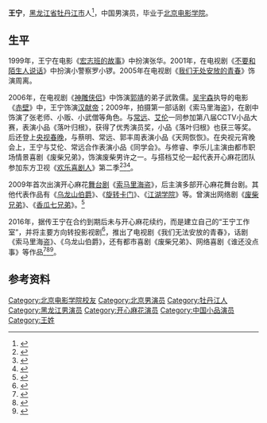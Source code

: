 {{Otheruses|王宁}}
{{BLPsources|date=2017年6月}}
{{Expand|time=2016-06-04T05:45:19+00:00}}
'''王宁'''，[[黑龙江省|黑龙江省]][[牡丹江市|牡丹江市]]人<ref>{{cite web|title=“开心麻花”王宁携《发条城市》上演电影版“欢乐喜剧人|url=http://jiangsu.china.com.cn/html/ent/hot/6338959_1.html|website=中国网|accessdate=2017-06-11}}{{Dead link|date=2018年9月 |bot=InternetArchiveBot |fix-attempted=yes }}</ref>，中国男演员，毕业于[[北京电影学院|北京电影学院]]。

==生平==
1999年，王宁在电影《[[宏志班的故事|宏志班的故事]]》中扮演张华。2001年，在电视剧《[[不要和陌生人说话|不要和陌生人说话]]》中扮演小警察罗小锣。2005年在电视剧《[[我们无处安放的青春|我们无处安放的青春]]》饰演周离。

2006年，在电视剧《[[神雕侠侣|神雕侠侣]]》中饰演[[郭靖|郭靖]]的弟子武敦儒。[[吴宇森|吴宇森]]执导的电影《[[赤壁_(电影)|赤壁]]》中，王宁饰演[[汉献帝|汉献帝]]；2009年，拍摄第一部话剧《索马里海盗》，在剧中饰演了张老师、小贩、小武僧等角色。与[[常远_(男演员)|常远]]、[[艾伦_(开心麻花演员)|艾伦]]一同参加第八届CCTV小品大赛，表演小品《落叶归根》，获得了优秀演员奖，小品《落叶归根》也获三等奖。后还登上[[央视春晚|央视春晚]]，与蔡明、常远、郭丰周表演小品《天网恢恢》。在央视元宵晚会上，王宁与艾伦、常远合作表演小品《同学会》。与修睿、李乐儿主演由都市职场情景喜剧《废柴兄弟》，饰演废柴男许之一。与搭档艾伦一起代表开心麻花团队参加东方卫视《[[欢乐喜剧人|欢乐喜剧人]]》第二季<ref name=sohu15>{{Cite web |url=http://www.sohu.com/a/151606993_619112 |title=从配角到开心麻花的台柱子，被传已离开与沈腾不和_搜狐娱乐_搜狐网 |accessdate=2018-04-23 |archive-date=2018-04-24 |archive-url=https://web.archive.org/web/20180424071639/http://www.sohu.com/a/151606993_619112 |dead-url=no }}</ref><ref name=jnnc598424>{{Cite web |url=http://news.jnnc.com/ent/2017/1001/598424.shtml |title=开心麻花的核心人物，出道18年，传和沈腾闹掰了_娱乐_新闻_新视听网站 |access-date=2018-04-23 |archive-url=https://web.archive.org/web/20190219015726/http://news.jnnc.com/ent/2017/1001/598424.shtml |archive-date=2019-02-19 |dead-url=yes }}</ref><ref>{{Cite web |url=http://yule.sohu.com/20160429/n446819903.shtml |title=王宁做客《梁欢秀》 自曝有社交障碍成尴尬boy-搜狐娱乐 |accessdate=2018-04-23 |archive-date=2019-02-19 |archive-url=https://web.archive.org/web/20190219015650/http://yule.sohu.com/20160429/n446819903.shtml |dead-url=no }}</ref>。

2009年首次出演开心麻花[[舞台剧|舞台剧]]《[[索马里海盗_(舞台剧)|索马里海盗]]》，后主演多部开心麻花舞台剧。其他代表作品有《[[乌龙山伯爵|乌龙山伯爵]]》、《[[旋转卡门|旋转卡门]]》、《[[江湖学院|江湖学院]]》等。曾演出网络剧《[[废柴兄弟|废柴兄弟]]》、《[[香瓜七兄弟|香瓜七兄弟]]》。<ref>{{cite news|title=《发条城市》首映 王宁：没想过跟沈腾一样爆红|url=http://media.people.com.cn/n1/2016/0705/c40606-28523777.html|accessdate=2017-06-11|agency=北京晚报|publisher=人民网|date=2016-07-05|archive-date=2016-07-06|archive-url=https://web.archive.org/web/20160706160224/http://media.people.com.cn/n1/2016/0705/c40606-28523777.html|dead-url=no}}</ref>

2016年，据传王宁在合约到期后未与开心麻花续约，而是建立自己的“王宁工作室”，并将主要方向转投影视剧<ref>{{Cite web |url=http://wap.g.com.cn/ent/34706489/ |title=原来开心麻花一哥还有他，因力捧沈腾，单飞已成立工作室！_娱乐_引力资讯 - G.com.cn |access-date=2018-04-23 |archive-url=https://web.archive.org/web/20180424002444/http://wap.g.com.cn/ent/34706489/ |archive-date=2018-04-24 |dead-url=yes }}</ref>，推出了电视剧《我们无法安放的青春》，话剧《索马里海盗》、《乌龙山伯爵》，还有都市喜剧《废柴兄弟》、网络喜剧《谁还没点事》等作品<ref>{{Cite web |url=http://new.qq.com/omn/20180314/20180314A0VQPU.html |title=被沈腾压制多年的他，脱离开心麻花后如今迎来事业第二春-腾讯网 |accessdate=2018-04-23 |archive-date=2018-04-24 |archive-url=https://web.archive.org/web/20180424071339/http://new.qq.com/omn/20180314/20180314A0VQPU.html |dead-url=no }}</ref><ref name=2s21pp81e1o>{{Cite web |url=https://item.btime.com/m_2s21pp81e1o |title=和沈腾同为开心麻花成员，可惜不受重用，现已成立自己的工作室-北京时间 |access-date=2018-04-23 |archive-url=https://web.archive.org/web/20180423232528/https://item.btime.com/m_2s21pp81e1o |archive-date=2018-04-23 |dead-url=yes }}</ref><ref>{{Cite web |url=https://item.btime.com/m_907dbdb598ec0ab4a |title=王宁、魏翔退出开心麻花,马丽退居二线,谁又会是沈腾的新搭档呢-北京时间 |access-date=2018-04-23 |archive-url=https://web.archive.org/web/20180423232524/https://item.btime.com/m_907dbdb598ec0ab4a |archive-date=2018-04-23 |dead-url=yes }}</ref>。

==参考资料==
{{reflist|30em}}

{{Authority control}}
{{DEFAULTSORT:W}}
[[Category:北京电影学院校友|Category:北京电影学院校友]]
[[Category:北京男演员|Category:北京男演员]]
[[Category:牡丹江人|Category:牡丹江人]]
[[Category:黑龙江男演员|Category:黑龙江男演员]]
[[Category:开心麻花演员|Category:开心麻花演员]]
[[Category:中国小品演员|Category:中国小品演员]]
[[Category:王姓|Category:王姓]]